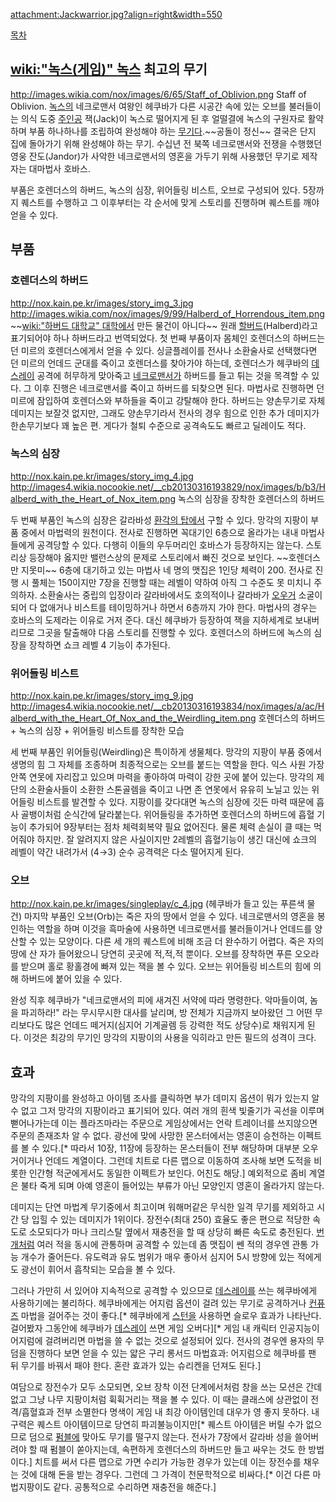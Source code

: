 attachment:Jackwarrior.jpg?align=right&width=550



[[목차]]



== [[wiki:"녹스(게임)" 녹스]] 최고의 무기 ==
http://images.wikia.com/nox/images/6/65/Staff_of_Oblivion.png
Staff of Oblivion. [[녹스]]의 네크로맨서 여왕인 헤쿠바가 다른 시공간 속에 있는 오브를 불러들이는 의식 도중 [[주인공]] 잭(Jack)이 녹스로 떨어지게 된 후 얼떨결에 녹스의 구원자로 활약하며 부품 하나하나를 조립하여 완성해야 하는 [[무기]]다.~~공돌이 정신~~ 결국은 단지 집에 돌아가기 위해 완성해야 하는 무기. 수십년 전 북쪽 네크로맨서와 전쟁을 수행했던 영웅 잔도(Jandor)가 사악한 네크로맨서의 영혼을 가두기 위해 사용했던 무기로 제작자는 대마법사 호바스.  

부품은 호렌더스의 하버드, 녹스의 심장, 위어들링 비스트, 오브로 구성되어 있다. 5장까지 퀘스트를 수행하고 그 이후부터는 각 순서에 맞게 스토리를 진행하며 퀘스트를 깨야 얻을 수 있다. 

== 부품 ==
=== 호렌더스의 하버드 ===
http://nox.kain.pe.kr/images/story_img_3.jpg
http://images.wikia.com/nox/images/9/99/Halberd_of_Horrendous_item.png
~~[[wiki:"하버드 대학교" 대학]]에서 만든 물건이 아니다~~ 원래 [[할버드]](Halberd)라고 표기되어야 하나 하버드라고 번역되었다. 첫 번째 부품이자 몸체인 호렌더스의 하버드는 던 미르의 호렌더스에게서 얻을 수 있다. 싱글플레이를 전사나 소환술사로 선택했다면 던 미르의 언데드 군대를 죽이고 호렌더스를 찾아가야 하는데, 호렌더스가 헤쿠바의 [[데스레이]] 공격에 허무하게 맞아죽고 [[네크로맨서]]가 하버드를 들고 튀는 것을 목격할 수 있다. 그 이후 진행은 네크로맨서를 죽이고 하버드를 되찾으면 된다. 마법사로 진행하면 던 미르에 잠입하여 호렌더스와 부하들을 죽이고 강탈해야 한다. 하버드는 양손무기로 자체 데미지는 보잘것 없지만, 그래도 양손무기라서 전사의 경우 힘으로 인한 추가 데미지가 한손무기보다 꽤 높은 편. 게다가 철퇴 수준으로 공격속도도 빠르고 딜레이도 적다.

=== 녹스의 심장 ===
http://nox.kain.pe.kr/images/story_img_4.jpg
http://images4.wikia.nocookie.net/__cb20130316193829/nox/images/b/b3/Halberd_with_the_Heart_of_Nox_item.png
녹스의 심장을 장착한 호렌더스의 하버드

두 번째 부품인 녹스의 심장은 갈라바성 [[환각의 탑]]에서 구할 수 있다. 망각의 지팡이 부품 중에서 마법력의 원천이다. 전사로 진행하면 꼭대기인 6층으로 올라가는 내내 마법사들에게 공격당할 수 있다. 다행히 이들의 우두머리인 호바스가 등장하지는 않는다. 스토리상 등장해야 옳지만 밸런스상의 문제로 스토리에서 빠진 것으로 보인다. ~~호렌더스만 지못미~~ 6층에 대기하고 있는 마법사 네 명의 맷집은 1인당 체력이 200. 전사로 진행 시 풀체는 150이지만 7장을 진행할 때는 레벨이 약하여 아직 그 수준도 못 미치니 주의하자. 소환술사는 중립의 입장이라 갈라바에서도 호의적이나 갈라바가 [[오우거]] 소굴이 되어 다 없애거나 비스트를 테이밍하거나 하면서 6층까지 가야 한다. 마법사의 경우는 호바스의 도제라는 이유로 거저 준다. 대신 헤쿠바가 등장하여 잭을 지하세계로 보내버리므로 그곳을 탈출해야 다음 스토리를 진행할 수 있다. 호렌더스의 하버드에 녹스의 심장을 장착하면 쇼크 레벨 4 기능이 추가된다.

=== 위어들링 비스트 ===
http://nox.kain.pe.kr/images/story_img_9.jpg
http://images4.wikia.nocookie.net/__cb20130316193834/nox/images/a/ac/Halberd_with_the_Heart_Of_Nox_and_the_Weirdling_item.png
호렌더스의 하버드 + 녹스의 심장 + 위어들링 비스트를 장착한 모습
 
세 번째 부품인 위어들링(Weirdling)은 특이하게 생물체다. 망각의 지팡이 부품 중에서 생명의 힘 그 자체를 조종하며 최종적으로는 오브를 붙드는 역할을 한다. 익스 사원 가장 안쪽 연못에 자리잡고 있으며 마력을 좋아하여 마력이 강한 곳에 붙어 있는다. 망각의 제단의 소환술사들이 소환한 스톤골렘을 죽이고 나면 존 연못에서 유유히 노닐고 있는 위어들링 비스트를 발견할 수 있다. 지팡이를 갖다대면 녹스의 심장에 깃든 마력 때문에 흡사 골뱅이처럼 순식간에 달라붙는다. 위어들링을 추가하면 호렌더스의 하버드에 흡혈 기능이 추가되어 9장부터는 점차 체력회복약 필요 없어진다. 물론 체력 손실이 클 때는 먹어줘야 하지만. 잘 알려지지 않은 사실이지만 2레벨의 흡혈기능이 생긴 대신에 쇼크의 레벨이 약간 내려가서 (4→3) 순수 공격력은 다소 떨어지게 된다.

=== 오브 ===
http://nox.kain.pe.kr/images/singleplay/c_4.jpg
(헤쿠바가 들고 있는 푸른색 물건)
마지막 부품인 오브(Orb)는 죽은 자의 땅에서 얻을 수 있다. 네크로맨서의 영혼을 봉인하는 역할을 하며 이것을 흑마술에 사용하면 네크로맨서를 불러들이거나 언데드를 양산할 수 있는 모양이다. 다른 세 개의 퀘스트에 비해 조금 더 완수하기 어렵다. 죽은 자의 땅에 산 자가 들어왔으니 당연히 곳곳에 적,적,적 뿐이다. 오브를 장착하면 푸른 오오라를 받으며 홀로 황홀경에 빠져 있는 잭을 볼 수 있다. 오브는 위어들링 비스트의 힘에 의해 하버드에 붙어 있을 수 있다.

완성 직후 헤쿠바가 "네크로맨서의 피에 새겨진 서약에 따라 명령한다. 악마들이여, 놈을 파괴하라!" 라는 무시무시한 대사를 날리며, 방 전체가 지금까지 보아왔던 그 어떤 무리보다도 많은 언데드 떼거지(심지어 기계골렘 등 강력한 적도 상당수)로 채워지게 된다. 이것은 최강의 무기인 망각의 지팡이의 사용을 익히라고 만든 필드의 성격이 크다.

== 효과 ==
망각의 지팡이를 완성하고 아이템 조사를 클릭하면 부가 데미지 옵션이 뭐가 있는지 알 수 없고 그저 망각의 지팡이라고 표기되어 있다. 여러 개의 흰색 빛줄기가 곡선을 이루며 뻗어나가는데 이는 플라즈마라는 주문으로 게임상에서는 언락 트레이너를 쓰지않으면 주문의 존재조차 알 수 없다. 광선에 맞에 사망한 몬스터에서는 영혼이 승천하는 이펙트를 볼 수 있다.[* 따라서 10장, 11장에 등장하는 몬스터들이 전부 해당하며 대부분 오우거이거나 언데드 계열이다. 그런데 치트로 다른 맵으로 이동하여 조사해 보면 도적을 비롯한 인간형 적군에게서도 동일한 이펙트가 보인다. 어친도 해당.] 예외적으로 좀비 계열은 불타 죽게 되며 아예 영혼이 들어있는 부류가 아닌 모양인지 영혼이 올라가지 않는다.

데미지는 단연 마법계 무기중에서 최고이며 워해머같은 무식한 일격 무기를 제외하고 시간 당 입힐 수 있는 데미지가 1위이다. 장전수(최대 250) 효율도 좋은 편으로 적당한 속도로 소모되다가 마나 크리스탈 옆에서 재충전을 할 때 상당히 빠른 속도로 충전된다. [[번개]]처럼 여러 적을 동시에 관통하며 공격할 수 있는데 좀 맷집이 쎈 적의 경우엔 관통 가능 개수가 줄어든다. 유도력과 유도 범위가 매우 좋아서 심지어 5시 방향에 있는 적에게도 광선이 휘어서 흡착되는 모습을 볼 수 있다.

그러나 가만히 서 있어야 지속적으로 공격할 수 있으므로 [[데스레이]]를 쓰는 헤쿠바에게 사용하기에는 불리하다. 헤쿠바에게는 어지럼 옵션이 걸려 있는 무기로 공격하거나 [[컨퓨즈]] 마법을 걸어주는 것이 좋다.[* 헤쿠바에게 [[스턴]]을 사용하면 슬로우 효과가 나타난다. 걸어봤자 그동안에 헤쿠바가 [[데스레이]] 쓰면 게임 오버다][* 게임 내 캐릭터 인공지능이 어지럼에 걸려버리면 마법을 쓸 수 없는 것으로 설정되어 있다. 전사의 경우엔 용자의 무덤을 진행하다 보면 얻을 수 있는 얇은 구리 롱서드 마법효과: 어지럼으로 헤쿠바를 팬 뒤 무기를 바꿔서 패야 한다. 혼란 효과가 있는 슈리켄을 던져도 된다.]

여담으로 장전수가 모두 소모되면, 오브 장착 이전 단계에서처럼 창을 쓰는 모션은 간데 없고 그냥 나무 지팡이처럼 휙휙거리는 잭을 볼 수 있다. 이 때는 클래스에 상관없이 전격/흡혈효과 전부 소멸한다 명색이 게임 내 최강 아이템인데 대우가 영 좋지 못하다. 내구력은 퀘스트 아이템이므로 당연히 파괴불능이지만[* 퀘스트 아이템은 버릴 수가 없으므로 덤으로 [[펌블]]에 맞아도 무기를 떨구지 않는다. 전사가 7장에서 갈라바 성을 쓸어버려야 할 때 펌블이 쏟아지는데, 속편하게 호렌더스의 하버드만 들고 싸우는 것도 한 방법이다.] 치트를 써서 다른 맵으로 가면 수리가 가능한 경우가 있는데 이는 장전수를 채우는 것에 대해 돈을 받는 경우다. 그런데 그 가격이 천문학적으로 비싸다.[* 이건 다른 마법지팡이도 같다. 공통적으로 수리하면 재충전을 해준다.]
